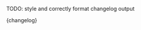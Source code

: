 
<Meta
  title="Misc/ChangeLog"
/>

<div
  style={{
    margin: '0 0 1rem',
    padding: '1rem',
    background: 'red',
    fontWeight: 'bold',
    color: 'white',
  }}
>
  TODO: style and correctly format changelog output
</div>

<ReactMarkdown>{changelog}</ReactMarkdown>
